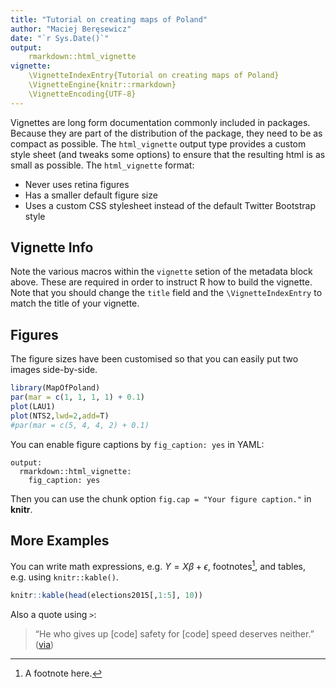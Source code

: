 ```yaml
---
title: "Tutorial on creating maps of Poland"
author: "Maciej Beręsewicz"
date: "`r Sys.Date()`"
output: 
    rmarkdown::html_vignette
vignette: 
    \VignetteIndexEntry{Tutorial on creating maps of Poland}
    \VignetteEngine{knitr::rmarkdown}
    \VignetteEncoding{UTF-8}
---
```


Vignettes are long form documentation commonly included in packages. Because they are part of the distribution of the package, they need to be as compact as possible. The `html_vignette` output type provides a custom style sheet (and tweaks some options) to ensure that the resulting html is as small as possible. The `html_vignette` format:

- Never uses retina figures
- Has a smaller default figure size
- Uses a custom CSS stylesheet instead of the default Twitter Bootstrap style

## Vignette Info

Note the various macros within the `vignette` setion of the metadata block above. These are required in order to instruct R how to build the vignette. Note that you should change the `title` field and the `\VignetteIndexEntry` to match the title of your vignette.

## Figures

The figure sizes have been customised so that you can easily put two images side-by-side. 

```r
library(MapOfPoland)
par(mar = c(1, 1, 1, 1) + 0.1)
plot(LAU1)
plot(NTS2,lwd=2,add=T)
#par(mar = c(5, 4, 4, 2) + 0.1)
```

You can enable figure captions by `fig_caption: yes` in YAML:

    output:
      rmarkdown::html_vignette:
        fig_caption: yes

Then you can use the chunk option `fig.cap = "Your figure caption."` in **knitr**.

## More Examples

You can write math expressions, e.g. $Y = X\beta + \epsilon$, footnotes^[A footnote here.], and tables, e.g. using `knitr::kable()`.

```r
knitr::kable(head(elections2015[,1:5], 10))
```

Also a quote using `>`:

> "He who gives up [code] safety for [code] speed deserves neither."
([via](https://twitter.com/hadleywickham/status/504368538874703872))
